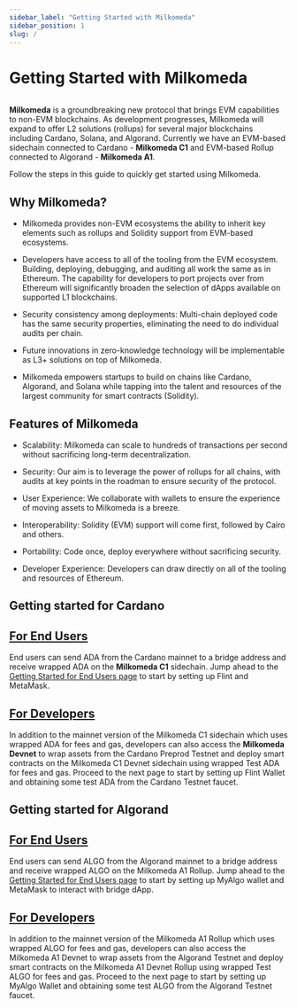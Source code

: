 ```yaml
---
sidebar_label: "Getting Started with Milkomeda"
sidebar_position: 1
slug: /
---
```



# Getting Started with Milkomeda

<img src={milkomedaBanner} className="img-full" alt="" />

**Milkomeda** is a groundbreaking new protocol that brings EVM capabilities to non-EVM blockchains. As development progresses, Milkomeda will expand to offer L2 solutions (rollups) for several major blockchains including Cardano, Solana, and Algorand. Currently we have an EVM-based sidechain connected to Cardano - <strong>Milkomeda C1</strong> and EVM-based Rollup connected to Algorand - <strong>Milkomeda A1</strong>.

Follow the steps in this guide to quickly get started using Milkomeda.

## Why Milkomeda?

- Milkomeda provides non-EVM ecosystems the ability to inherit key elements such as rollups and Solidity support from EVM-based ecosystems.

- Developers have access to all of the tooling from the EVM ecosystem. Building, deploying, debugging, and auditing all work the same as in Ethereum. The capability for developers to port projects over from Ethereum will significantly broaden the selection of dApps available on supported L1 blockchains.

- Security consistency among deployments: Multi-chain deployed code has the same security properties, eliminating the need to do individual audits per chain.

- Future innovations in zero-knowledge technology will be implementable as L3+ solutions on top of Milkomeda.

- Milkomeda empowers startups to build on chains like Cardano, Algorand, and Solana while tapping into the talent and resources of the largest community for smart contracts (Solidity).

## Features of Milkomeda

- Scalability: Milkomeda can scale to hundreds of transactions per second without sacrificing long-term decentralization.

- Security: Our aim is to leverage the power of rollups for all chains, with audits at key points in the roadman to ensure security of the protocol.

- User Experience: We collaborate with wallets to ensure the experience of moving assets to Milkomeda is a breeze.

- Interoperability: Solidity (EVM) support will come first, followed by Cairo and others.

- Portability: Code once, deploy everywhere without sacrificing security.

- Developer Experience: Developers can draw directly on all of the tooling and resources of Ethereum.

## Getting started for Cardano

## [For End Users](./cardano/for-end-users/)

End users can send ADA from the Cardano mainnet to a bridge address and receive wrapped ADA on the **Milkomeda C1** sidechain. Jump ahead to the [Getting Started for End Users page](./cardano/for-end-users) to start by setting up Flint and MetaMask.

## [For Developers](./cardano/for-developers/)

In addition to the mainnet version of the Milkomeda C1 sidechain which uses wrapped ADA for fees and gas, developers can also access the **Milkomeda Devnet** to wrap assets from the Cardano Preprod Testnet and deploy smart contracts on the Milkomeda C1 Devnet sidechain using wrapped Test ADA for fees and gas. Proceed to the next page to start by setting up Flint Wallet and obtaining some test ADA from the Cardano Testnet faucet.

## Getting started for Algorand

## [For End Users](./algorand/for-end-users/)

End users can send ALGO from the Algorand mainnet to a bridge address and receive wrapped ALGO on the Milkomeda A1 Rollup. Jump ahead to the [Getting Started for End Users page](./algorand/for-end-users) to start by setting up MyAlgo wallet and MetaMask to interact with bridge dApp.

## [For Developers](./algorand/for-developers/)

In addition to the mainnet version of the Milkomeda A1 Rollup which uses wrapped ALGO for fees and gas, developers can also access the Milkomeda A1 Devnet to wrap assets from the Algorand Testnet and deploy smart contracts on the Milkomeda A1 Devnet Rollup using wrapped Test ALGO for fees and gas. Proceed to the next page to start by setting up MyAlgo Wallet and obtaining some test ALGO from the Algorand Testnet faucet.
